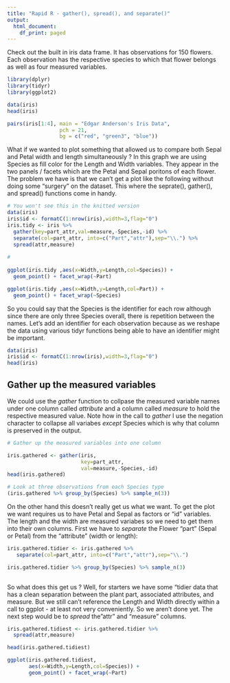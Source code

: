 ```yaml
---
title: "Rapid R - gather(), spread(), and separate()"
output:
  html_document:
    df_print: paged
---
```



Check out the built in iris data frame. It has observations for 150 flowers. Each observation has the respective species to which that flower belongs as well as four measured variables. 

```r
library(dplyr)
library(tidyr)
library(ggplot2)
```


```r
data(iris)
head(iris)
```



```r
pairs(iris[1:4], main = "Edgar Anderson's Iris Data", 
                 pch = 21, 
                 bg = c("red", "green3", "blue"))
```

What if we wanted to plot something that allowed us to compare both Sepal and Petal width and length simultaneously ?  In this graph we are using Species as fill color for the Length and Width variables. They appear in the two panels / facets which are the Petal and Sepal poritons of each flower. The problem we have is that we can't get a plot like the following without doing some "surgery" on the dataset. This where the seprate(), gather(), and spread() functions come in handy. 


```r
# You won't see this in the knitted version
data(iris)
iris$id <- formatC(1:nrow(iris),width=3,flag="0")
iris.tidy <- iris %>% 
  gather(key=part_attr,val=measure,-Species,-id) %>%
  separate(col=part_attr, into=c("Part","attr"),sep="\\.") %>%
  spread(attr,measure)
  
#
  
ggplot(iris.tidy ,aes(x=Width,y=Length,col=Species)) + 
  geom_point() + facet_wrap(~Part)
```

```r
ggplot(iris.tidy ,aes(x=Width,y=Length,col=Part)) + 
  geom_point() + facet_wrap(~Species)
```


So you could say that the Species is the identifier for each row although since there are only three Species overall, there is repetition between the names. Let's add an identifier for each observation because as we reshape the data using various tidyr functions being able to have an identifier might be important.   

```r
data(iris)
iris$id <- formatC(1:nrow(iris),width=3,flag="0")
head(iris)
```

## Gather up the measured variables

We could use the *gather* function to collpase the measured variable names under one column called *attribute* and a column called *measure* to hold the respective measured value. Note how in the call to *gather* I use the negation character to collapse all variabes *except* Species which is why that column is preserved in the output.


```r

# Gather up the measured variables into one column

iris.gathered <- gather(iris,
                        key=part_attr,
                        val=measure,-Species,-id)
head(iris.gathered)

# Look at three observations from each Species type
(iris.gathered %>% group_by(Species) %>% sample_n(3))
```

On the other hand this doesn't really get us what we want. To get the plot we want requires us to have Petal and Sepal as factors or "id" variables. The length and the width are measured variabes so we need to get them into their own columns. First we have to *separate* the Flower "part" (Sepal or Petal) from the "attribute" (width or length):


```r

iris.gathered.tidier <- iris.gathered %>% 
   separate(col=part_attr, into=c("Part","attr"),sep="\\.")

iris.gathered.tidier %>% group_by(Species) %>% sample_n(3)
  

```

So what does this get us ? Well, for starters we have some "tidier data that has a clean separation between the plant part, associated attributes, and measure. But we still can't reference the Length and Width directly within a call to ggplot - at least not very conveniently. So we aren't done yet. The next step would be to *spread* the "attr" and "measure" columns. 


```r
iris.gathered.tidiest <- iris.gathered.tidier %>% 
  spread(attr,measure)

head(iris.gathered.tidiest)
```


```r
ggplot(iris.gathered.tidiest,
       aes(x=Width,y=Length,col=Species)) + 
       geom_point() + facet_wrap(~Part)
```



